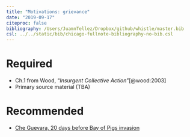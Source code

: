 ```yaml
---
title: "Motivations: grievance"
date: "2019-09-17"
citeproc: false
bibliography: /Users/JuamnTellez/Dropbox/github/whistle/master.bib
csl: ../../static/bib/chicago-fullnote-bibliography-no-bib.csl
---
```


# Required

- <i class="fas fa-book"></i> Ch.1 from Wood, "*Insurgent Collective Action*"[@wood:2003]
- Primary source material (TBA)


# Recommended

-  [Che Guevara, 20 days before Bay of Pigs invasion](https://www.marxists.org/archive/guevara/1961/03/28.htm)